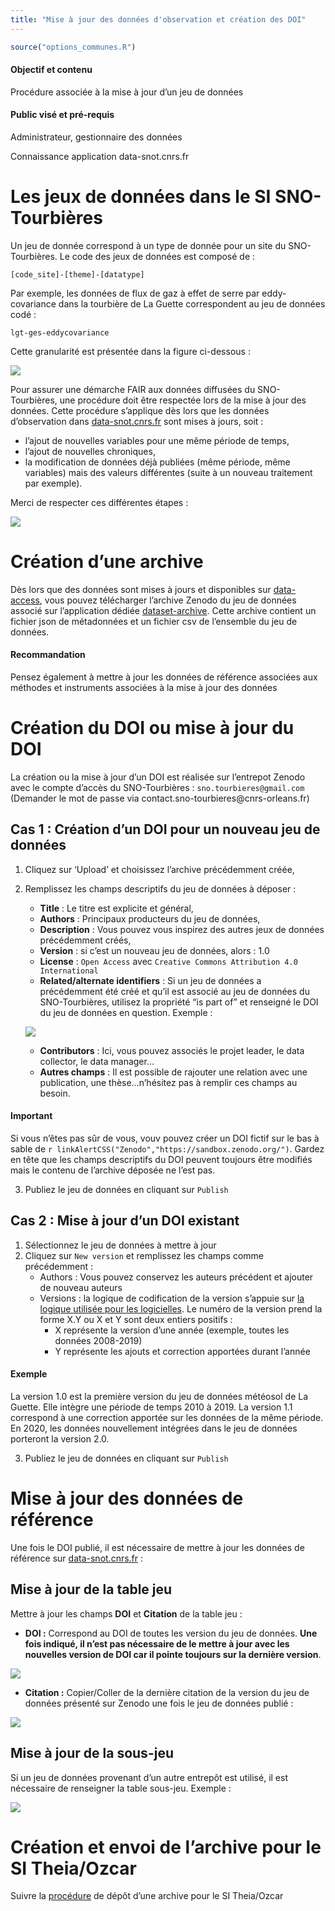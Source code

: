 ```yaml
---
title: "Mise à jour des données d'observation et création des DOI"
---
```


```r
source("options_communes.R")
```

<div class="alert alert-success" role="alert">
  <h4 class="alert-heading">**Objectif et contenu**</h4>
  <p>Procédure associée à la mise à jour d'un jeu de données</p>
</div>

<div class="alert alert-info" role="alert">
  <h4 class="alert-heading">**Public visé et pré-requis**</h4>
  <p>Administrateur, gestionnaire des données</p>
  <p>Connaissance application data-snot.cnrs.fr</p>
</div>

# Les jeux de données dans le SI SNO-Tourbières

Un jeu de donnée correspond à un type de donnée pour un site du SNO-Tourbières. Le code des jeux de données est composé de :

`[code_site]-[theme]-[datatype]`

Par exemple, les données de flux de gaz à effet de serre par eddy-covariance dans la tourbière de La Guette correspondent au jeu de données codé :

`lgt-ges-eddycovariance`

Cette granularité est présentée dans la figure ci-dessous : 

![](`r repfigures`/Diagramme_DOI_SNOT.png)

Pour assurer une démarche FAIR aux données diffusées du SNO-Tourbières, une procédure doit être respectée lors de la mise à jour des données. Cette procédure s'applique dès lors que les données d'observation dans [data-snot.cnrs.fr](https://data-snot.cnrs.fr) sont mises à jours, soit : 

- l'ajout de nouvelles variables pour une même période de temps,
- l'ajout de nouvelles chroniques,
- la modification de données déjà publiées (même période, même variables) mais des valeurs différentes (suite à un nouveau traitement par exemple).

Merci de respecter ces différentes étapes :

![](`r repfigures`/Diagramme_updateJDD.png)

# Création d'une archive 

Dès lors que des données sont mises à jours et disponibles sur [data-access](https://data-snot.cnrs.fr/data-access), vous pouvez télécharger l'archive Zenodo du jeu de données associé sur l'application dédiée [dataset-archive](https://data-snot.cnrs.fr/dataset-archive). Cette archive contient un fichier json de métadonnées et un fichier csv de l'ensemble du jeu de données.

<div class="alert alert-info" role="alert">
  <h4 class="alert-heading">**Recommandation**</h4>
  <p>Pensez également à mettre à jour les données de référence associées aux méthodes et instruments associées à la mise à jour des données</p>
</div>

# Création du DOI ou mise à jour du DOI

La création ou la mise à jour d'un DOI est réalisée sur l'entrepot Zenodo avec le compte d'accès du SNO-Tourbières : `sno.tourbieres@gmail.com` (Demander le mot de passe via contact.sno-tourbieres@cnrs-orleans.fr)

## Cas 1 : Création d'un DOI pour un nouveau jeu de données

1. Cliquez sur 'Upload' et choisissez l'archive précédemment créée,
2. Remplissez les champs descriptifs du jeu de données à déposer : 
	- **Title** : Le titre est explicite et général,
	- **Authors** : Principaux producteurs du jeu de données,
	- **Description** : Vous pouvez vous inspirez des autres jeux de données précédemment créés,
	- **Version** : si c'est un nouveau jeu de données, alors : 1.0
	- **License** : `Open Access` avec `Creative Commons Attribution 4.0 International`
	- **Related/alternate identifiers** :  Si un jeu de données a précédemment été créé et qu'il est associé au jeu de données du SNO-Tourbières, utilisez la propriété "is part of" et renseigné le DOI du jeu de données en question. Exemple : 

	![](`r repfigures`/HasPartDOI.png)

	- **Contributors** : Ici, vous pouvez associés le projet leader, le data collector, le data manager...
	- **Autres champs** : Il est possible de rajouter une relation avec une publication, une thèse...n'hésitez pas à remplir ces champs au besoin.

<div class="alert alert-warning" role="alert">
  <h4 class="alert-heading">**Important**</h4>
  <p>Si vous n'êtes pas sûr de vous, vouv pouvez créer un DOI fictif sur le bas à sable de `r linkAlertCSS("Zenodo","https://sandbox.zenodo.org/")`. Gardez en tête que les champs descriptifs du DOI peuvent toujours être modifiés mais le contenu de l'archive déposée ne l'est pas.</p>
</div>

3. Publiez le jeu de données en cliquant sur `Publish`

## Cas 2 : Mise à jour d'un DOI existant

1. Sélectionnez le jeu de données à mettre à jour
2. Cliquez sur `New version` et remplissez les champs comme précédemment :
	- Authors : Vous pouvez conservez les auteurs précédent et ajouter de nouveau auteurs
	- Versions : la logique de codification de la version s'appuie sur [la logique utilisée pour les logicielles](https://semver.org/). Le numéro de la version prend la forme X.Y ou X et Y sont deux entiers positifs : 
		- X représente la version d'une année (exemple, toutes les données 2008-2019)
		- Y représente les ajouts et correction apportées durant l'année

<div class="alert alert-info" role="alert">
  <h4 class="alert-heading">**Exemple**</h4>
  <p>La version 1.0 est la première version du jeu de données météosol de La Guette. Elle intègre une période de temps 2010 à 2019. La version 1.1 correspond à une correction apportée sur les données de la même période. En 2020, les données nouvellement intégrées dans le jeu de données porteront la version 2.0.</p>
</div>

3. Publiez le jeu de données en cliquant sur `Publish`

# Mise à jour des données de référence

Une fois le DOI publié, il est nécessaire de mettre à jour les données de référence sur [data-snot.cnrs.fr](https://data-snot.cnrs.fr/) : 

## Mise à jour de la table jeu

Mettre à jour les champs **DOI** et **Citation** de la table jeu :

- **DOI :** Correspond au DOI de toutes les version du jeu de données. **Une fois indiqué, il n'est pas nécessaire de le mettre à jour avec les nouvelles version de DOI car il pointe toujours sur la dernière version**.

![](`r repfigures`/DOIEtCitations.png)

- **Citation :** Copier/Coller de la dernière citation de la version du jeu de données présenté sur Zenodo une fois le jeu de données publié :

![](`r repfigures`/Citation_Zenodo.png)

## Mise à jour de la sous-jeu

Si un jeu de données provenant d'un autre entrepôt est utilisé, il est nécessaire de renseigner la table sous-jeu. Exemple : 

![](`r repfigures`/Sousjeu.png)

# Création et envoi de l'archive pour le SI Theia/Ozcar

Suivre la [procédure](https://sourcesup.renater.fr/www/si-snot/4_Echange_SITheiaOzcar.html) de dépôt d'une archive pour le SI Theia/Ozcar
